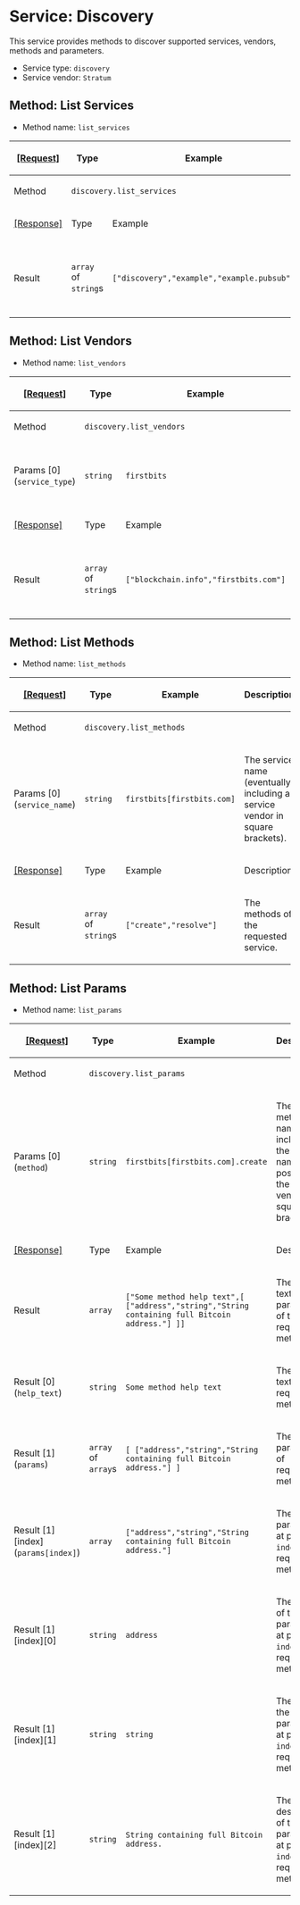 =Service: Discovery=

This service provides methods to discover supported services, vendors, methods and parameters.

* Service type: <code>discovery</code>
* Service vendor: <code>Stratum</code>

==Method: List Services==

* Method name: <code>list_services</code>

{|
! <ins>[Request]</ins>
! Type
! Example
! Description
|-
! Method
| colspan="3" | <code>discovery.list_services</code>
|-
! <ins>[Response]</ins>
! Type
! Example
! Description
|-
! Result
| <code>array</code> of <code>string</code>s
| <code>["discovery","example","example.pubsub"]</code>
| The services that are implemented by the server.
|}

==Method: List Vendors==

* Method name: <code>list_vendors</code>

{|
! <ins>[Request]</ins>
! Type
! Example
! Description
|-
! Method
| colspan="3" | <code>discovery.list_vendors</code>
|-
! Params [0] (<code>service_type</code>)
| <code>string</code>
| <code>firstbits</code>
| The service you want all the vendors of.
|-
! <ins>[Response]</ins>
! Type
! Example
! Description
|-
! Result
| <code>array</code> of <code>string</code>s
| <code>["blockchain.info","firstbits.com"]</code>
| The vendors of the requested service.
|}

==Method: List Methods==

* Method name: <code>list_methods</code>

{|
! <ins>[Request]</ins>
! Type
! Example
! Description
|-
! Method
| colspan="3" | <code>discovery.list_methods</code>
|-
! Params [0] (<code>service_name</code>)
| <code>string</code>
| <code>firstbits[firstbits.com]</code>
| The service name (eventually including a service vendor in square brackets).
|-
! <ins>[Response]</ins>
! Type
! Example
! Description
|-
! Result
| <code>array</code> of <code>string</code>s
| <code>["create","resolve"]</code>
| The methods of the requested service.
|}

==Method: List Params==

* Method name: <code>list_params</code>

{|
! <ins>[Request]</ins>
! Type
! Example
! Description
|-
! Method
| colspan="3" | <code>discovery.list_params</code>
|-
! Params [0] (<code>method</code>)
| <code>string</code>
| <code>firstbits[firstbits.com].create</code>
| The full method name, including the service name (and possibly the service vendor in square brackets).
|-
! <ins>[Response]</ins>
! Type
! Example
! Description
|-
! Result
| <code>array</code>
| <code>["Some method help text",[ ["address","string","String containing full Bitcoin address."] ]]</code>
| The help text and parameters of the requested method.
|-
! Result [0] (<code>help_text</code>)
| <code>string</code>
| <code>Some method help text</code>
| The help text of requested method.
|-
! Result [1] (<code>params</code>)
| <code>array</code> of <code>array</code>s
| <code>[ ["address","string","String containing full Bitcoin address."] ]</code>
| The parameters of requested method.
|-
! Result [1][index] (<code>params[index]</code>)
| <code>array</code>
| <code>["address","string","String containing full Bitcoin address."]</code>
| The parameter at position <code>index</code> of requested method.
|-
! Result [1][index][0]
| <code>string</code>
| <code>address</code>
| The name of the parameter at position <code>index</code> of requested method.
|-
! Result [1][index][1]
| <code>string</code>
| <code>string</code>
| The type of the parameter at position <code>index</code> of requested method.
|-
! Result [1][index][2]
| <code>string</code>
| <code>String containing full Bitcoin address.</code>
| The description of the parameter at position <code>index</code> of requested method.
|}